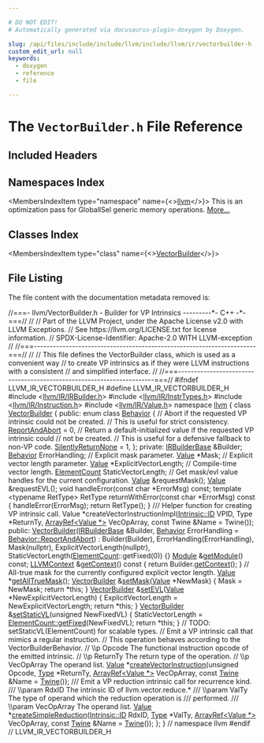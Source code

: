 ```yaml
---

# DO NOT EDIT!
# Automatically generated via docusaurus-plugin-doxygen by Doxygen.

slug: /api/files/include/include/llvm/include/llvm/ir/vectorbuilder-h
custom_edit_url: null
keywords:
  - doxygen
  - reference
  - file

---
```





# The `VectorBuilder.h` File Reference

<DoxygenPage pluginConfig={pluginConfig}>



## Included Headers

<IncludesList>
<IncludesListItem
  filePath="llvm/IR/IRBuilder.h"
  permalink="/docs/api/files/include/include/llvm/include/llvm/ir/irbuilder-h"
  isLocal="false" />
<IncludesListItem
  filePath="llvm/IR/InstrTypes.h"
  permalink="/docs/api/files/include/include/llvm/include/llvm/ir/instrtypes-h"
  isLocal="false" />
<IncludesListItem
  filePath="llvm/IR/Instruction.h"
  permalink="/docs/api/files/include/include/llvm/include/llvm/ir/instruction-h"
  isLocal="false" />
<IncludesListItem
  filePath="llvm/IR/Value.h"
  permalink="/docs/api/files/include/include/llvm/include/llvm/ir/value-h"
  isLocal="false" />
</IncludesList>

## Namespaces Index

<MembersIndex>

<MembersIndexItem
  type="namespace"
  name={<><a href="/docs/api/namespaces/llvm">llvm</a></>}>
This is an optimization pass for GlobalISel generic memory operations. <a href="/docs/api/namespaces/llvm/#details">More...</a>
</MembersIndexItem>

</MembersIndex>

## Classes Index

<MembersIndex>

<MembersIndexItem
  type="class"
  name={<><a href="/docs/api/classes/llvm/vectorbuilder">VectorBuilder</a></>}>
</MembersIndexItem>

</MembersIndex>


## File Listing

The file content with the documentation metadata removed is:

<ProgramListing>

<Link id="l00001" /><CodeLine lineNumber="1"><Highlight kind="comment">//===- llvm/VectorBuilder.h - Builder for VP Intrinsics ---------&#42;- C++ -&#42;-===//</Highlight><Highlight kind="normal"></Highlight></CodeLine>
<Link id="l00002" /><CodeLine lineNumber="2"><Highlight kind="normal"></Highlight><Highlight kind="comment">//</Highlight><Highlight kind="normal"></Highlight></CodeLine>
<Link id="l00003" /><CodeLine lineNumber="3"><Highlight kind="normal"></Highlight><Highlight kind="comment">// Part of the LLVM Project, under the Apache License v2.0 with LLVM Exceptions.</Highlight><Highlight kind="normal"></Highlight></CodeLine>
<Link id="l00004" /><CodeLine lineNumber="4"><Highlight kind="normal"></Highlight><Highlight kind="comment">// See https://llvm.org/LICENSE.txt for license information.</Highlight><Highlight kind="normal"></Highlight></CodeLine>
<Link id="l00005" /><CodeLine lineNumber="5"><Highlight kind="normal"></Highlight><Highlight kind="comment">// SPDX-License-Identifier: Apache-2.0 WITH LLVM-exception</Highlight><Highlight kind="normal"></Highlight></CodeLine>
<Link id="l00006" /><CodeLine lineNumber="6"><Highlight kind="normal"></Highlight><Highlight kind="comment">//</Highlight><Highlight kind="normal"></Highlight></CodeLine>
<Link id="l00007" /><CodeLine lineNumber="7"><Highlight kind="normal"></Highlight><Highlight kind="comment">//===----------------------------------------------------------------------===//</Highlight><Highlight kind="normal"></Highlight></CodeLine>
<Link id="l00008" /><CodeLine lineNumber="8"><Highlight kind="normal"></Highlight><Highlight kind="comment">//</Highlight><Highlight kind="normal"></Highlight></CodeLine>
<Link id="l00009" /><CodeLine lineNumber="9"><Highlight kind="normal"></Highlight><Highlight kind="comment">// This file defines the VectorBuilder class, which is used as a convenient way</Highlight><Highlight kind="normal"></Highlight></CodeLine>
<Link id="l00010" /><CodeLine lineNumber="10"><Highlight kind="normal"></Highlight><Highlight kind="comment">// to create VP intrinsics as if they were LLVM instructions with a consistent</Highlight><Highlight kind="normal"></Highlight></CodeLine>
<Link id="l00011" /><CodeLine lineNumber="11"><Highlight kind="normal"></Highlight><Highlight kind="comment">// and simplified interface.</Highlight><Highlight kind="normal"></Highlight></CodeLine>
<Link id="l00012" /><CodeLine lineNumber="12"><Highlight kind="normal"></Highlight><Highlight kind="comment">//</Highlight><Highlight kind="normal"></Highlight></CodeLine>
<Link id="l00013" /><CodeLine lineNumber="13"><Highlight kind="normal"></Highlight><Highlight kind="comment">//===----------------------------------------------------------------------===//</Highlight><Highlight kind="normal"></Highlight></CodeLine>
<Link id="l00014" /><CodeLine lineNumber="14"><Highlight kind="normal"></Highlight></CodeLine>
<Link id="l00015" /><CodeLine lineNumber="15"><Highlight kind="normal"></Highlight><Highlight kind="preprocessor">#ifndef LLVM&#95;IR&#95;VECTORBUILDER&#95;H</Highlight><Highlight kind="normal"></Highlight></CodeLine>
<Link id="l00016" /><CodeLine lineNumber="16"><Highlight kind="normal"></Highlight><Highlight kind="preprocessor">#define LLVM&#95;IR&#95;VECTORBUILDER&#95;H</Highlight><Highlight kind="normal"></Highlight></CodeLine>
<Link id="l00017" /><CodeLine lineNumber="17"><Highlight kind="normal"></Highlight></CodeLine>
<Link id="l00018" /><CodeLine lineNumber="18"><Highlight kind="normal"></Highlight><Highlight kind="preprocessor">#include &lt;<a href="/docs/api/files/include/include/llvm/include/llvm/ir/irbuilder-h">llvm/IR/IRBuilder.h</a>&gt;</Highlight><Highlight kind="normal"></Highlight></CodeLine>
<Link id="l00019" /><CodeLine lineNumber="19"><Highlight kind="normal"></Highlight><Highlight kind="preprocessor">#include &lt;<a href="/docs/api/files/include/include/llvm/include/llvm/ir/instrtypes-h">llvm/IR/InstrTypes.h</a>&gt;</Highlight><Highlight kind="normal"></Highlight></CodeLine>
<Link id="l00020" /><CodeLine lineNumber="20"><Highlight kind="normal"></Highlight><Highlight kind="preprocessor">#include &lt;<a href="/docs/api/files/include/include/llvm/include/llvm/ir/instruction-h">llvm/IR/Instruction.h</a>&gt;</Highlight><Highlight kind="normal"></Highlight></CodeLine>
<Link id="l00021" /><CodeLine lineNumber="21"><Highlight kind="normal"></Highlight><Highlight kind="preprocessor">#include &lt;<a href="/docs/api/files/include/include/llvm/include/llvm/ir/value-h">llvm/IR/Value.h</a>&gt;</Highlight><Highlight kind="normal"></Highlight></CodeLine>
<Link id="l00022" /><CodeLine lineNumber="22"><Highlight kind="normal"></Highlight></CodeLine>
<Link id="l00023" /><CodeLine lineNumber="23"><Highlight kind="normal"></Highlight><Highlight kind="keyword">namespace </Highlight><Highlight kind="normal"><a href="/docs/api/namespaces/llvm">llvm</a> &#123;</Highlight></CodeLine>
<Link id="l00024" /><CodeLine lineNumber="24"><Highlight kind="normal"></Highlight></CodeLine>
<Link id="l00025" /><CodeLine lineNumber="25" lineLink="/docs/api/classes/llvm/vectorbuilder"><Highlight kind="normal"></Highlight><Highlight kind="keyword">class </Highlight><Highlight kind="normal"><a href="/docs/api/classes/llvm/vectorbuilder/#a231d0896a4bd1968a365457e9e747843">VectorBuilder</a> &#123;</Highlight></CodeLine>
<Link id="l00026" /><CodeLine lineNumber="26"><Highlight kind="normal"></Highlight><Highlight kind="keyword">public</Highlight><Highlight kind="normal">:</Highlight></CodeLine>
<Link id="l00027" /><CodeLine lineNumber="27" lineLink="/docs/api/classes/llvm/vectorbuilder/#a74c42dc908c3b532d53c05c918dd6ea3"><Highlight kind="normal">  </Highlight><Highlight kind="keyword">enum class</Highlight><Highlight kind="normal"> <a href="/docs/api/classes/llvm/vectorbuilder/#a74c42dc908c3b532d53c05c918dd6ea3">Behavior</a> &#123;</Highlight></CodeLine>
<Link id="l00028" /><CodeLine lineNumber="28"><Highlight kind="normal">    </Highlight><Highlight kind="comment">// Abort if the requested VP intrinsic could not be created.</Highlight><Highlight kind="normal"></Highlight></CodeLine>
<Link id="l00029" /><CodeLine lineNumber="29"><Highlight kind="normal">    </Highlight><Highlight kind="comment">// This is useful for strict consistency.</Highlight><Highlight kind="normal"></Highlight></CodeLine>
<Link id="l00030" /><CodeLine lineNumber="30" lineLink="/docs/api/classes/llvm/vectorbuilder/#a74c42dc908c3b532d53c05c918dd6ea3ac542e006f4ca7b400892d5e28e9651f8"><Highlight kind="normal">    <a href="/docs/api/classes/llvm/vectorbuilder/#a74c42dc908c3b532d53c05c918dd6ea3ac542e006f4ca7b400892d5e28e9651f8">ReportAndAbort</a> = 0,</Highlight></CodeLine>
<Link id="l00031" /><CodeLine lineNumber="31"><Highlight kind="normal"></Highlight></CodeLine>
<Link id="l00032" /><CodeLine lineNumber="32"><Highlight kind="normal">    </Highlight><Highlight kind="comment">// Return a default-initialized value if the requested VP intrinsic could</Highlight><Highlight kind="normal"></Highlight></CodeLine>
<Link id="l00033" /><CodeLine lineNumber="33"><Highlight kind="normal">    </Highlight><Highlight kind="comment">// not be created.</Highlight><Highlight kind="normal"></Highlight></CodeLine>
<Link id="l00034" /><CodeLine lineNumber="34"><Highlight kind="normal">    </Highlight><Highlight kind="comment">// This is useful for a defensive fallback to non-VP code.</Highlight><Highlight kind="normal"></Highlight></CodeLine>
<Link id="l00035" /><CodeLine lineNumber="35" lineLink="/docs/api/classes/llvm/vectorbuilder/#a74c42dc908c3b532d53c05c918dd6ea3ad1afc683fb9dca97c18a84ea249310a6"><Highlight kind="normal">    <a href="/docs/api/classes/llvm/vectorbuilder/#a74c42dc908c3b532d53c05c918dd6ea3ad1afc683fb9dca97c18a84ea249310a6">SilentlyReturnNone</a> = 1,</Highlight></CodeLine>
<Link id="l00036" /><CodeLine lineNumber="36"><Highlight kind="normal">  &#125;;</Highlight></CodeLine>
<Link id="l00037" /><CodeLine lineNumber="37"><Highlight kind="normal"></Highlight></CodeLine>
<Link id="l00038" /><CodeLine lineNumber="38"><Highlight kind="normal"></Highlight><Highlight kind="keyword">private</Highlight><Highlight kind="normal">:</Highlight></CodeLine>
<Link id="l00039" /><CodeLine lineNumber="39"><Highlight kind="normal">  <a href="/docs/api/classes/llvm/irbuilderbase">IRBuilderBase</a> &amp;Builder;</Highlight></CodeLine>
<Link id="l00040" /><CodeLine lineNumber="40"><Highlight kind="normal">  <a href="/docs/api/classes/llvm/vectorbuilder/#a74c42dc908c3b532d53c05c918dd6ea3">Behavior</a> ErrorHandling;</Highlight></CodeLine>
<Link id="l00041" /><CodeLine lineNumber="41"><Highlight kind="normal"></Highlight></CodeLine>
<Link id="l00042" /><CodeLine lineNumber="42"><Highlight kind="normal">  </Highlight><Highlight kind="comment">// Explicit mask parameter.</Highlight><Highlight kind="normal"></Highlight></CodeLine>
<Link id="l00043" /><CodeLine lineNumber="43"><Highlight kind="normal">  <a href="/docs/api/classes/llvm/value">Value</a> &#42;Mask;</Highlight></CodeLine>
<Link id="l00044" /><CodeLine lineNumber="44"><Highlight kind="normal">  </Highlight><Highlight kind="comment">// Explicit vector length parameter.</Highlight><Highlight kind="normal"></Highlight></CodeLine>
<Link id="l00045" /><CodeLine lineNumber="45"><Highlight kind="normal">  <a href="/docs/api/classes/llvm/value">Value</a> &#42;ExplicitVectorLength;</Highlight></CodeLine>
<Link id="l00046" /><CodeLine lineNumber="46"><Highlight kind="normal">  </Highlight><Highlight kind="comment">// Compile-time vector length.</Highlight><Highlight kind="normal"></Highlight></CodeLine>
<Link id="l00047" /><CodeLine lineNumber="47"><Highlight kind="normal">  <a href="/docs/api/classes/llvm/elementcount">ElementCount</a> StaticVectorLength;</Highlight></CodeLine>
<Link id="l00048" /><CodeLine lineNumber="48"><Highlight kind="normal"></Highlight></CodeLine>
<Link id="l00049" /><CodeLine lineNumber="49"><Highlight kind="normal">  </Highlight><Highlight kind="comment">// Get mask/evl value handles for the current configuration.</Highlight><Highlight kind="normal"></Highlight></CodeLine>
<Link id="l00050" /><CodeLine lineNumber="50"><Highlight kind="normal">  <a href="/docs/api/classes/llvm/value">Value</a> &amp;requestMask();</Highlight></CodeLine>
<Link id="l00051" /><CodeLine lineNumber="51"><Highlight kind="normal">  <a href="/docs/api/classes/llvm/value">Value</a> &amp;requestEVL();</Highlight></CodeLine>
<Link id="l00052" /><CodeLine lineNumber="52"><Highlight kind="normal"></Highlight></CodeLine>
<Link id="l00053" /><CodeLine lineNumber="53"><Highlight kind="normal">  </Highlight><Highlight kind="keywordtype">void</Highlight><Highlight kind="normal"> handleError(</Highlight><Highlight kind="keyword">const</Highlight><Highlight kind="normal"> </Highlight><Highlight kind="keywordtype">char</Highlight><Highlight kind="normal"> &#42;ErrorMsg) </Highlight><Highlight kind="keyword">const</Highlight><Highlight kind="normal">;</Highlight></CodeLine>
<Link id="l00054" /><CodeLine lineNumber="54"><Highlight kind="normal">  </Highlight><Highlight kind="keyword">template</Highlight><Highlight kind="normal"> &lt;</Highlight><Highlight kind="keyword">typename</Highlight><Highlight kind="normal"> RetType&gt;</Highlight></CodeLine>
<Link id="l00055" /><CodeLine lineNumber="55"><Highlight kind="normal">  RetType returnWithError(</Highlight><Highlight kind="keyword">const</Highlight><Highlight kind="normal"> </Highlight><Highlight kind="keywordtype">char</Highlight><Highlight kind="normal"> &#42;ErrorMsg)</Highlight><Highlight kind="keyword"> const </Highlight><Highlight kind="normal">&#123;</Highlight></CodeLine>
<Link id="l00056" /><CodeLine lineNumber="56"><Highlight kind="normal">    handleError(ErrorMsg);</Highlight></CodeLine>
<Link id="l00057" /><CodeLine lineNumber="57"><Highlight kind="normal">    </Highlight><Highlight kind="keywordflow">return</Highlight><Highlight kind="normal"> RetType();</Highlight></CodeLine>
<Link id="l00058" /><CodeLine lineNumber="58"><Highlight kind="normal">  &#125;</Highlight></CodeLine>
<Link id="l00059" /><CodeLine lineNumber="59"><Highlight kind="normal"></Highlight><Highlight kind="comment"></Highlight></CodeLine>
<Link id="l00060" /><CodeLine lineNumber="60"><Highlight kind="comment">  /// Helper function for creating VP intrinsic call.</Highlight><Highlight kind="normal"></Highlight></CodeLine>
<Link id="l00061" /><CodeLine lineNumber="61"><Highlight kind="normal">  Value &#42;createVectorInstructionImpl(<a href="/docs/api/namespaces/llvm/intrinsic/#a80add6b3b1cdaec560907995127adc16">Intrinsic::ID</a> VPID, Type &#42;ReturnTy,</Highlight></CodeLine>
<Link id="l00062" /><CodeLine lineNumber="62"><Highlight kind="normal">                                     <a href="/docs/api/namespaces/llvm/#ab9c6b351507d3c0730f4290919d43a12">ArrayRef&lt;Value &#42;&gt;</a> VecOpArray,</Highlight></CodeLine>
<Link id="l00063" /><CodeLine lineNumber="63"><Highlight kind="normal">                                     </Highlight><Highlight kind="keyword">const</Highlight><Highlight kind="normal"> Twine &amp;Name = Twine());</Highlight></CodeLine>
<Link id="l00064" /><CodeLine lineNumber="64"><Highlight kind="normal"></Highlight></CodeLine>
<Link id="l00065" /><CodeLine lineNumber="65"><Highlight kind="normal"></Highlight><Highlight kind="keyword">public</Highlight><Highlight kind="normal">:</Highlight></CodeLine>
<Link id="l00066" /><CodeLine lineNumber="66" lineLink="/docs/api/classes/llvm/vectorbuilder/#a231d0896a4bd1968a365457e9e747843"><Highlight kind="normal">  <a href="/docs/api/classes/llvm/vectorbuilder/#a231d0896a4bd1968a365457e9e747843">VectorBuilder</a>(<a href="/docs/api/classes/llvm/irbuilderbase">IRBuilderBase</a> &amp;Builder,</Highlight></CodeLine>
<Link id="l00067" /><CodeLine lineNumber="67"><Highlight kind="normal">                <a href="/docs/api/classes/llvm/vectorbuilder/#a74c42dc908c3b532d53c05c918dd6ea3">Behavior</a> ErrorHandling = <a href="/docs/api/classes/llvm/vectorbuilder/#a74c42dc908c3b532d53c05c918dd6ea3ac542e006f4ca7b400892d5e28e9651f8">Behavior::ReportAndAbort</a>)</Highlight></CodeLine>
<Link id="l00068" /><CodeLine lineNumber="68"><Highlight kind="normal">      : Builder(Builder), ErrorHandling(ErrorHandling), Mask(nullptr),</Highlight></CodeLine>
<Link id="l00069" /><CodeLine lineNumber="69"><Highlight kind="normal">        ExplicitVectorLength(nullptr),</Highlight></CodeLine>
<Link id="l00070" /><CodeLine lineNumber="70"><Highlight kind="normal">        StaticVectorLength(<a href="/docs/api/classes/llvm/elementcount">ElementCount</a>::getFixed(0)) &#123;&#125;</Highlight></CodeLine>
<Link id="l00071" /><CodeLine lineNumber="71"><Highlight kind="normal"></Highlight></CodeLine>
<Link id="l00072" /><CodeLine lineNumber="72"><Highlight kind="normal">  <a href="/docs/api/classes/llvm/module">Module</a> &amp;<a href="/docs/api/classes/llvm/vectorbuilder/#aaace90f0127502bf323cad27e83fab11">getModule</a>() </Highlight><Highlight kind="keyword">const</Highlight><Highlight kind="normal">;</Highlight></CodeLine>
<Link id="l00073" /><CodeLine lineNumber="73" lineLink="/docs/api/classes/llvm/vectorbuilder/#a06ef481962d9a7123a26eec20c6922a6"><Highlight kind="normal">  <a href="/docs/api/classes/llvm/llvmcontext">LLVMContext</a> &amp;<a href="/docs/api/classes/llvm/vectorbuilder/#a06ef481962d9a7123a26eec20c6922a6">getContext</a>()</Highlight><Highlight kind="keyword"> const </Highlight><Highlight kind="normal">&#123; </Highlight><Highlight kind="keywordflow">return</Highlight><Highlight kind="normal"> Builder.<a href="/docs/api/classes/llvm/irbuilderbase/#aa2ed385be8984b4306762990278eb13d">getContext</a>(); &#125;</Highlight></CodeLine>
<Link id="l00074" /><CodeLine lineNumber="74"><Highlight kind="normal"></Highlight></CodeLine>
<Link id="l00075" /><CodeLine lineNumber="75"><Highlight kind="normal">  </Highlight><Highlight kind="comment">// All-true mask for the currently configured explicit vector length.</Highlight><Highlight kind="normal"></Highlight></CodeLine>
<Link id="l00076" /><CodeLine lineNumber="76"><Highlight kind="normal">  <a href="/docs/api/classes/llvm/value">Value</a> &#42;<a href="/docs/api/classes/llvm/vectorbuilder/#ac41d6881c495fd8be89d770ddb3b6cf5">getAllTrueMask</a>();</Highlight></CodeLine>
<Link id="l00077" /><CodeLine lineNumber="77"><Highlight kind="normal"></Highlight></CodeLine>
<Link id="l00078" /><CodeLine lineNumber="78" lineLink="/docs/api/classes/llvm/vectorbuilder/#ab0c56056ac6ee6a08c82ba4323df216e"><Highlight kind="normal">  <a href="/docs/api/classes/llvm/vectorbuilder/#a231d0896a4bd1968a365457e9e747843">VectorBuilder</a> &amp;<a href="/docs/api/classes/llvm/vectorbuilder/#ab0c56056ac6ee6a08c82ba4323df216e">setMask</a>(<a href="/docs/api/classes/llvm/value">Value</a> &#42;NewMask) &#123;</Highlight></CodeLine>
<Link id="l00079" /><CodeLine lineNumber="79"><Highlight kind="normal">    Mask = NewMask;</Highlight></CodeLine>
<Link id="l00080" /><CodeLine lineNumber="80"><Highlight kind="normal">    </Highlight><Highlight kind="keywordflow">return</Highlight><Highlight kind="normal"> &#42;</Highlight><Highlight kind="keyword">this</Highlight><Highlight kind="normal">;</Highlight></CodeLine>
<Link id="l00081" /><CodeLine lineNumber="81"><Highlight kind="normal">  &#125;</Highlight></CodeLine>
<Link id="l00082" /><CodeLine lineNumber="82" lineLink="/docs/api/classes/llvm/vectorbuilder/#a5cd4fcdcc6ed6c8bba3f46c06c17a2a3"><Highlight kind="normal">  <a href="/docs/api/classes/llvm/vectorbuilder/#a231d0896a4bd1968a365457e9e747843">VectorBuilder</a> &amp;<a href="/docs/api/classes/llvm/vectorbuilder/#a5cd4fcdcc6ed6c8bba3f46c06c17a2a3">setEVL</a>(<a href="/docs/api/classes/llvm/value">Value</a> &#42;NewExplicitVectorLength) &#123;</Highlight></CodeLine>
<Link id="l00083" /><CodeLine lineNumber="83"><Highlight kind="normal">    ExplicitVectorLength = NewExplicitVectorLength;</Highlight></CodeLine>
<Link id="l00084" /><CodeLine lineNumber="84"><Highlight kind="normal">    </Highlight><Highlight kind="keywordflow">return</Highlight><Highlight kind="normal"> &#42;</Highlight><Highlight kind="keyword">this</Highlight><Highlight kind="normal">;</Highlight></CodeLine>
<Link id="l00085" /><CodeLine lineNumber="85"><Highlight kind="normal">  &#125;</Highlight></CodeLine>
<Link id="l00086" /><CodeLine lineNumber="86" lineLink="/docs/api/classes/llvm/vectorbuilder/#a4e4d4ef05ee67389f699fbc2ec8fa864"><Highlight kind="normal">  <a href="/docs/api/classes/llvm/vectorbuilder/#a231d0896a4bd1968a365457e9e747843">VectorBuilder</a> &amp;<a href="/docs/api/classes/llvm/vectorbuilder/#a4e4d4ef05ee67389f699fbc2ec8fa864">setStaticVL</a>(</Highlight><Highlight kind="keywordtype">unsigned</Highlight><Highlight kind="normal"> NewFixedVL) &#123;</Highlight></CodeLine>
<Link id="l00087" /><CodeLine lineNumber="87"><Highlight kind="normal">    StaticVectorLength = <a href="/docs/api/classes/llvm/elementcount/#a584cb8dfa0090b33a969c4dda27337f6">ElementCount::getFixed</a>(NewFixedVL);</Highlight></CodeLine>
<Link id="l00088" /><CodeLine lineNumber="88"><Highlight kind="normal">    </Highlight><Highlight kind="keywordflow">return</Highlight><Highlight kind="normal"> &#42;</Highlight><Highlight kind="keyword">this</Highlight><Highlight kind="normal">;</Highlight></CodeLine>
<Link id="l00089" /><CodeLine lineNumber="89"><Highlight kind="normal">  &#125;</Highlight></CodeLine>
<Link id="l00090" /><CodeLine lineNumber="90"><Highlight kind="normal">  </Highlight><Highlight kind="comment">// TODO: setStaticVL(ElementCount) for scalable types.</Highlight><Highlight kind="normal"></Highlight></CodeLine>
<Link id="l00091" /><CodeLine lineNumber="91"><Highlight kind="normal"></Highlight></CodeLine>
<Link id="l00092" /><CodeLine lineNumber="92"><Highlight kind="normal">  </Highlight><Highlight kind="comment">// Emit a VP intrinsic call that mimics a regular instruction.</Highlight><Highlight kind="normal"></Highlight></CodeLine>
<Link id="l00093" /><CodeLine lineNumber="93"><Highlight kind="normal">  </Highlight><Highlight kind="comment">// This operation behaves according to the VectorBuilderBehavior.</Highlight><Highlight kind="normal"></Highlight></CodeLine>
<Link id="l00094" /><CodeLine lineNumber="94"><Highlight kind="normal">  </Highlight><Highlight kind="comment">// \\p Opcode      The functional instruction opcode of the emitted intrinsic.</Highlight><Highlight kind="normal"></Highlight></CodeLine>
<Link id="l00095" /><CodeLine lineNumber="95"><Highlight kind="normal">  </Highlight><Highlight kind="comment">// \\p ReturnTy    The return type of the operation.</Highlight><Highlight kind="normal"></Highlight></CodeLine>
<Link id="l00096" /><CodeLine lineNumber="96"><Highlight kind="normal">  </Highlight><Highlight kind="comment">// \\p VecOpArray  The operand list.</Highlight><Highlight kind="normal"></Highlight></CodeLine>
<Link id="l00097" /><CodeLine lineNumber="97"><Highlight kind="normal">  <a href="/docs/api/classes/llvm/value">Value</a> &#42;<a href="/docs/api/classes/llvm/vectorbuilder/#af67c409374664799941513c682357a75">createVectorInstruction</a>(</Highlight><Highlight kind="keywordtype">unsigned</Highlight><Highlight kind="normal"> Opcode, <a href="/docs/api/classes/llvm/type">Type</a> &#42;ReturnTy,</Highlight></CodeLine>
<Link id="l00098" /><CodeLine lineNumber="98"><Highlight kind="normal">                                 <a href="/docs/api/classes/llvm/arrayref">ArrayRef&lt;Value &#42;&gt;</a> VecOpArray,</Highlight></CodeLine>
<Link id="l00099" /><CodeLine lineNumber="99"><Highlight kind="normal">                                 </Highlight><Highlight kind="keyword">const</Highlight><Highlight kind="normal"> <a href="/docs/api/classes/llvm/twine">Twine</a> &amp;Name = <a href="/docs/api/classes/llvm/twine">Twine</a>());</Highlight></CodeLine>
<Link id="l00100" /><CodeLine lineNumber="100"><Highlight kind="normal"></Highlight><Highlight kind="comment"></Highlight></CodeLine>
<Link id="l00101" /><CodeLine lineNumber="101"><Highlight kind="comment">  /// Emit a VP reduction intrinsic call for recurrence kind.</Highlight></CodeLine>
<Link id="l00102" /><CodeLine lineNumber="102"><Highlight kind="comment">  /// \\param RdxID       The intrinsic ID of llvm.vector.reduce.&#42;</Highlight></CodeLine>
<Link id="l00103" /><CodeLine lineNumber="103"><Highlight kind="comment">  /// \\param ValTy       The type of operand which the reduction operation is</Highlight></CodeLine>
<Link id="l00104" /><CodeLine lineNumber="104"><Highlight kind="comment">  ///                    performed.</Highlight></CodeLine>
<Link id="l00105" /><CodeLine lineNumber="105"><Highlight kind="comment">  /// \\param VecOpArray  The operand list.</Highlight><Highlight kind="normal"></Highlight></CodeLine>
<Link id="l00106" /><CodeLine lineNumber="106"><Highlight kind="normal">  <a href="/docs/api/classes/llvm/value">Value</a> &#42;<a href="/docs/api/classes/llvm/vectorbuilder/#a4fe2dcc825f1f75c104a23ab6b405491">createSimpleReduction</a>(<a href="/docs/api/namespaces/llvm/intrinsic/#a80add6b3b1cdaec560907995127adc16">Intrinsic::ID</a> RdxID, <a href="/docs/api/classes/llvm/type">Type</a> &#42;ValTy,</Highlight></CodeLine>
<Link id="l00107" /><CodeLine lineNumber="107"><Highlight kind="normal">                               <a href="/docs/api/classes/llvm/arrayref">ArrayRef&lt;Value &#42;&gt;</a> VecOpArray,</Highlight></CodeLine>
<Link id="l00108" /><CodeLine lineNumber="108"><Highlight kind="normal">                               </Highlight><Highlight kind="keyword">const</Highlight><Highlight kind="normal"> <a href="/docs/api/classes/llvm/twine">Twine</a> &amp;Name = <a href="/docs/api/classes/llvm/twine">Twine</a>());</Highlight></CodeLine>
<Link id="l00109" /><CodeLine lineNumber="109"><Highlight kind="normal">&#125;;</Highlight></CodeLine>
<Link id="l00110" /><CodeLine lineNumber="110"><Highlight kind="normal"></Highlight></CodeLine>
<Link id="l00111" /><CodeLine lineNumber="111"><Highlight kind="normal">&#125; </Highlight><Highlight kind="comment">// namespace llvm</Highlight><Highlight kind="normal"></Highlight></CodeLine>
<Link id="l00112" /><CodeLine lineNumber="112"><Highlight kind="normal"></Highlight></CodeLine>
<Link id="l00113" /><CodeLine lineNumber="113"><Highlight kind="normal"></Highlight><Highlight kind="preprocessor">#endif </Highlight><Highlight kind="comment">// LLVM&#95;IR&#95;VECTORBUILDER&#95;H</Highlight><Highlight kind="normal"></Highlight></CodeLine>

</ProgramListing>


</DoxygenPage>
